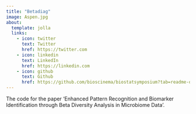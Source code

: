 ```yaml
---
title: "Betadiag"
image: Aspen.jpg
about:
  template: jolla
  links:
    - icon: twitter
      text: Twitter
      href: https://twitter.com
    - icon: linkedin
      text: LinkedIn
      href: https://linkedin.com
    - icon: github
      text: Github
      href: https://github.com/bioscinema/biostatsymposium?tab=readme-ov-file
---
```


The code for the paper 'Enhanced Pattern Recognition and Biomarker Identification through Beta Diversity Analysis in Microbiome Data'.
